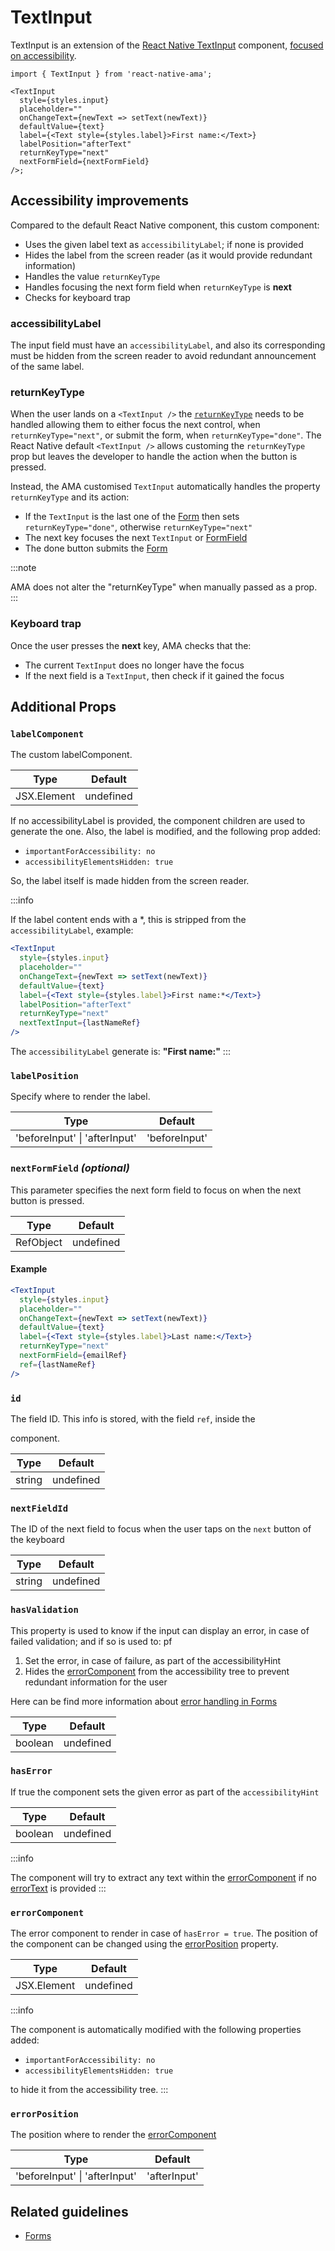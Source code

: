 
# TextInput

TextInput is an extension of the [React Native TextInput](https://reactnative.dev/docs/textinput) component, [focused on accessibility](#accessibility-improvements).

```tsx
import { TextInput } from 'react-native-ama';

<TextInput
  style={styles.input}
  placeholder=""
  onChangeText={newText => setText(newText)}
  defaultValue={text}
  label={<Text style={styles.label}>First name:</Text>}
  labelPosition="afterText"
  returnKeyType="next"
  nextFormField={nextFormField}
/>;
```

## Accessibility improvements

Compared to the default React Native component, this custom component:

- Uses the given label text as `accessibilityLabel`; if none is provided
- Hides the label from the screen reader (as it would provide redundant information)
- Handles the value `returnKeyType`
- Handles focusing the next form field when `returnKeyType` is **next**
- Checks for keyboard trap <DevOnly />

### accessibilityLabel

The input field must have an `accessibilityLabel`, and also its corresponding must be hidden from the screen reader to avoid redundant announcement of the same label.

### returnKeyType

When the user lands on a `<TextInput />` the [`returnKeyType`](https://reactnative.dev/docs/textinput#returnkeytype) needs to be handled allowing them to either focus the next control, when `returnKeyType="next"`, or submit the form, when `returnKeyType="done"`. The React Native default `<TextInput />` allows customing the `returnKeyType` prop but leaves the developer to handle the action when the button is pressed.

Instead, the AMA customised `TextInput` automatically handles the property `returnKeyType` and its action:

- If the `TextInput` is the last one of the [Form](./Form.md) then sets `returnKeyType="done"`, otherwise `returnKeyType="next"`
- The next key focuses the next `TextInput` or [FormField](./FormField.md)
- The done button submits the [Form](./Form.md)

:::note

AMA does not alter the "returnKeyType" when manually passed as a prop.
:::

### Keyboard trap

Once the user presses the **next** key, AMA checks that the:

- The current `TextInput` does no longer have the focus
- If the next field is a `TextInput`, then check if it gained the focus

## Additional Props

### <Required /> `labelComponent`

The custom labelComponent.

| Type        | Default   |
|-------------|-----------|
| JSX.Element | undefined |

If no accessibilityLabel is provided, the component children are used to generate the one.
Also, the label is modified, and the following prop added:

- `importantForAccessibility: no`
- `accessibilityElementsHidden: true`

So, the label itself is made hidden from the screen reader.

:::info

If the label content ends with a \*, this is stripped from the `accessibilityLabel`, example:

```jsx
<TextInput
  style={styles.input}
  placeholder=""
  onChangeText={newText => setText(newText)}
  defaultValue={text}
  label={<Text style={styles.label}>First name:*</Text>}
  labelPosition="afterText"
  returnKeyType="next"
  nextTextInput={lastNameRef}
/>
```

The `accessibilityLabel` generate is: **"First name:"**
:::

### `labelPosition`

Specify where to render the label.

| Type            | Default      |
|-----------------|--------------|
| 'beforeInput' \| 'afterInput' | 'beforeInput' |

### `nextFormField` _(optional)_


This parameter specifies the next form field to focus on when the next button is pressed.

| Type      | Default   |
|-----------|-----------|
| RefObject | undefined |

#### Example

```jsx
<TextInput
  style={styles.input}
  placeholder=""
  onChangeText={newText => setText(newText)}
  defaultValue={text}
  label={<Text style={styles.label}>Last name:</Text>}
  returnKeyType="next"
  nextFormField={emailRef}
  ref={lastNameRef}
/>
```

### `id`

The field ID. This info is stored, with the field `ref`, inside the [<Form />](./Form) component.

| Type   | Default   |
|--------|-----------|
| string | undefined |

### `nextFieldId`

The ID of the next field to focus when the user taps on the `next` button of the keyboard

| Type   | Default   |
|--------|-----------|
| string | undefined |

### <Required /> `hasValidation`

This property is used to know if the input can display an error, in case of failed validation; and if so is used to:
 pf
1. Set the error, in case of failure, as part of the accessibilityHint
2. Hides the [errorComponent](#errorcomponent) from the accessibility tree to prevent redundant information for the user


Here can be find more information about [error handling in Forms](../guidelines/forms#errors)

| Type    | Default   |
|---------|-----------|
| boolean | undefined |

### `hasError`

If true the component sets the given error as part of the `accessibilityHint`

| Type    | Default   |
|---------|-----------|
| boolean | undefined |

:::info

The component will try to extract any text within the [errorComponent](#errorcomponent) if no [errorText](#errorText) is provided
:::

### `errorComponent`

The error component to render in case of `hasError = true`. The position of the component can be changed using the [errorPosition](#errorposition) property.

| Type        | Default   |
|-------------|-----------|
| JSX.Element | undefined |

:::info

The component is automatically modified with the following properties added:

- `importantForAccessibility: no`
- `accessibilityElementsHidden: true`

to hide it from the accessibility tree.
:::

### `errorPosition`

The position where to render the [errorComponent](#errorcomponent)

| Type            | Default      |
|-----------------|--------------|
| 'beforeInput' \| 'afterInput' | 'afterInput' |

## Related guidelines

- [Forms](../guidelines/forms)

